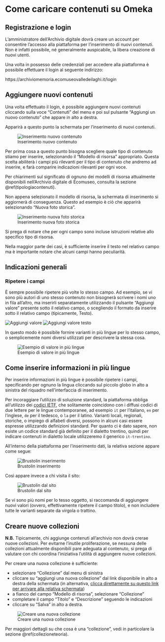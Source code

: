 # Come caricare contenuti su Omeka

## Registrazione e login

L'amministratore dell'Archivio digitale dovrà creare un account per consentire l'accesso alla piattaforma per l'inserimento di nuovi contenuti. Non è infatti possibile, né generalmente auspicabile, la libera creazione di nuovi utenti.

Una volta in possesso delle credenziali per accedere alla piattaforma è possibile effettuare il login al seguente indirizzo:

https://archiviomemoria.ecomuseovalledeilaghi.it/login

## Aggiungere nuovi contenuti

Una volta effettuato il login, è possibile aggiungere nuovi contenuti cliccando sulla voce "Contenuti" del menu e poi sul pulsante "Aggiungi un nuovo contenuto" che appare in alto a destra. 

Apparirà a questo punto la schermata per l'inserimento di nuovi contenuti. 

![Inserimento nuovo contenuto](img/nuovo_contenuto.png)

Per prima cosa a questo punto bisogna scegliere quale tipo di contenuto stiamo per inserire, selezionando il "Modello di risorsa" appropriato. Questa scelta abiliterà i campi più rilevanti per il tipo di contenuto che andremo ad inserire, e farà comparire indicazioni rilevanti per ogni voce. 
 
Per chiarimenti sul significato di ognuno dei modelli di risorsa attualmente disponibili nell'Archivio digitale di Ecomuseo, consulta la sezione \@ref(tipologiacontenuti).

Non appena selezionato il modello di risorsa, la schermata di inserimento si aggiornerà di conseguenza. Questo ad esempio è ciò che apparirà selezionando "Nuova foto storica". 

![Inserimento nuova foto storica](img/nuova_foto_storica.png)

Si prega di notare che per ogni campo sono incluse istruzioni relative allo specifico tipo di risorsa. 

Nella maggior parte dei casi, è sufficiente inserire il testo nel relativo campo ma è importante notare che alcuni campi hanno peculiarità. 

## Indicazioni generali

### Ripetere i campi

È sempre possibile ripetere più volte lo stesso campo. Ad esempio, se vi sono più autori di uno stesso contenuto non bisognerà scrivere i nomi uno in fila all'altro, ma inserirli separatamente utilizzando il pulsante "Aggiungi valore" presente sotto il relativo campo, o scegliendo il formato da inserire sotto il relativo campo (tipicamente, Testo).

![Aggiungi valore](img/aggiungi_valore.png)
![Aggiungi valore testo](img/aggiungi_valore_testo.png)


In questo modo è possibile fornire varianti in più lingue per lo stesso campo, o semplicemente nomi diversi utilizzati per descrivere la stessa cosa.

![Esempio di valore in più lingue](img/brustolin_back.png)


## Come inserire informazioni in più lingue {#linguapratica}

Per inserire informazioni in più lingue è possibile ripetere i campi, specificando per ognuno la lingua cliccando sul piccolo globo in alto a sinistra del riquadro nell'interfaccia di inserimento.

Per incoraggiare l'utilizzo di soluzione standard, la piattaforma obbliga all'utilizzo dei [codici IETF](https://it.wikipedia.org/wiki/Codice_di_lingua_IETF), che solitamente coincidono con i diffusi codici di due lettere per le lingue contemporanee, ad esempio `it` per l'italiano, `en` per l'inglese, `de` per il tedesco, o `la` per il latino. Varianti locali, regionali, storiche, o impiego di alfabeti diversi, possono in alcuni casi essere espresse utilizzando definizioni standard. Per quanto ci è dato sapere, non esiste un codice standard già definito per il dialetto trentino, quindi per indicare contenuti in dialetto locale utilizzeremo il generico `it-trentino`.

All'interno della piattaforma per l'inserimento dati, la relativa sezione appare come segue:

![Brustolin inserimento](img/brustolin_back.png)

Così appare invece a chi visita il sito:

![Brustolin dal sito](img/brustolin_front.png)

Se vi sono più nomi per lo tesso oggetto, si raccomanda di aggiungere nuovi valori (ovvero, effettivamente ripetere il campo titolo), e non includere tutte le varianti separate da virgola o trattino. 


## Creare nuove collezioni {#collezionepratica}

__N.B.__ Tipicamente, chi aggiunge contenuti all'archivio non dovrà crerae nuove collezioni. Per evitarne l'inutile proliferazione, se nessuna delle collezioni attualmente disponibili pare adeguata al contenuto, si prega di valutare con chi coordina l'iniziativa l'utilità di aggiungere nuove collezioni.

Per creare una nuova collezione è sufficiente:

- selezionare "Collezione" dal menu di sinistra
- cliccare su "aggiungi una nuova collezione" dal link disponibile in alto a destra della schermata (in alternativa, [clicca direttamente su questo link per arrivare alla relativa schermata](https://archivioecomuseo.roxanatodea.com/admin/item-set/add))
- a fianco del campo "Modello di risorsa", selezionare "Collezione"
- completare il campo "Titolo" e "Descrizione" seguendo le indicazioni
- cliccare su "Salva" in alto a destra.

![Creare una nuova collezione](img/nuova_collezione.png)

Per maggiori dettagli su che cosa è una "collezione", vedi in particolare la sezione \@ref(collezioneteoria). 